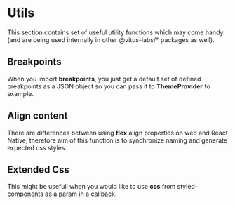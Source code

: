 
# Utils

This section contains set of useful utility functions which may come handy
(and are being used internally in other @vitus-labs/\* packages as well).

## Breakpoints

When you import **breakpoints**, you just get a default set of defined
breakpoints as a JSON object so you can pass it to **ThemeProvider** fo
example.

<Breakpoints />

## Align content

There are differences between using **flex** align properties on web and
React Native, therefore aim of this function is to synchronize naming
and generate expected css styles.

<AlignContent />

## Extended Css

This might be usefull when you would like to use **css** from
styled-components as a param in a callback.

<ExtendCss />
